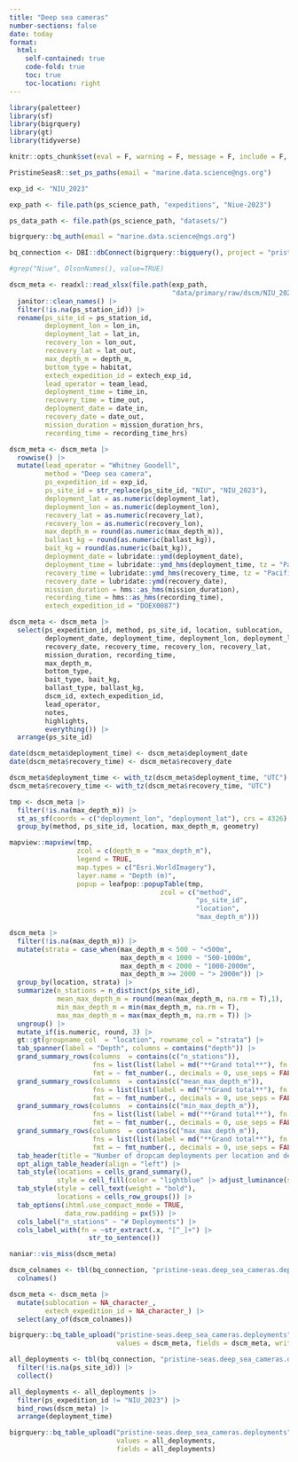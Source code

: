 ```yaml
---
title: "Deep sea cameras"
number-sections: false
date: today
format: 
  html:
    self-contained: true
    code-fold: true
    toc: true
    toc-location: right
---
```


```r
library(paletteer)
library(sf)
library(bigrquery)
library(gt)
library(tidyverse)

knitr::opts_chunk$set(eval = F, warning = F, message = F, include = F, echo = F)

PristineSeasR::set_ps_paths(email = "marine.data.science@ngs.org")

exp_id <- "NIU_2023"

exp_path <- file.path(ps_science_path, "expeditions", "Niue-2023")

ps_data_path <- file.path(ps_science_path, "datasets/")

bigrquery::bq_auth(email = "marine.data.science@ngs.org")

bq_connection <- DBI::dbConnect(bigrquery::bigquery(), project = "pristine-seas")

#grep("Niue", OlsonNames(), value=TRUE)
```

```r
dscm_meta <- readxl::read_xlsx(file.path(exp_path,
                                         "data/primary/raw/dscm/NIU_2023_dscm_fieldbook.xlsx")) |> 
  janitor::clean_names() |> 
  filter(!is.na(ps_station_id)) |> 
  rename(ps_site_id = ps_station_id,
         deployment_lon = lon_in,
         deployment_lat = lat_in,
         recovery_lon = lon_out,
         recovery_lat = lat_out,
         max_depth_m = depth_m,
         bottom_type = habitat, 
         extech_expedition_id = extech_exp_id,
         lead_operator = team_lead,
         deployment_time = time_in,
         recovery_time = time_out,
         deployment_date = date_in,
         recovery_date = date_out,
         mission_duration = mission_duration_hrs,
         recording_time = recording_time_hrs) 

dscm_meta <- dscm_meta |> 
  rowwise() |> 
  mutate(lead_operator = "Whitney Goodell",
         method = "Deep sea camera",
         ps_expedition_id = exp_id,
         ps_site_id = str_replace(ps_site_id, "NIU", "NIU_2023"),
         deployment_lat = as.numeric(deployment_lat),
         deployment_lon = as.numeric(deployment_lon),
         recovery_lat = as.numeric(recovery_lat),
         recovery_lon = as.numeric(recovery_lon),
         max_depth_m = round(as.numeric(max_depth_m)),
         ballast_kg = round(as.numeric(ballast_kg)),
         bait_kg = round(as.numeric(bait_kg)),
         deployment_date = lubridate::ymd(deployment_date),
         deployment_time = lubridate::ymd_hms(deployment_time, tz = "Pacific/Niue"),
         recovery_time = lubridate::ymd_hms(recovery_time, tz = "Pacific/Niue"),
         recovery_date = lubridate::ymd(recovery_date),
         mission_duration = hms::as_hms(mission_duration),
         recording_time = hms::as_hms(recording_time),
         extech_expedition_id = "DOEX0087")

dscm_meta <- dscm_meta |> 
  select(ps_expedition_id, method, ps_site_id, location, sublocation,
         deployment_date, deployment_time, deployment_lon, deployment_lat, 
         recovery_date, recovery_time, recovery_lon, recovery_lat,
         mission_duration, recording_time,
         max_depth_m,
         bottom_type,
         bait_type, bait_kg,
         ballast_type, ballast_kg,
         dscm_id, extech_expedition_id,
         lead_operator, 
         notes,
         highlights,
         everything()) |> 
  arrange(ps_site_id)

date(dscm_meta$deployment_time) <- dscm_meta$deployment_date
date(dscm_meta$recovery_time) <- dscm_meta$recovery_date

dscm_meta$deployment_time <- with_tz(dscm_meta$deployment_time, "UTC")
dscm_meta$recovery_time <- with_tz(dscm_meta$recovery_time, "UTC")
```

```r
tmp <- dscm_meta |> 
  filter(!is.na(max_depth_m)) |> 
  st_as_sf(coords = c("deployment_lon", "deployment_lat"), crs = 4326) |> 
  group_by(method, ps_site_id, location, max_depth_m, geometry) 

mapview::mapview(tmp,
                 zcol = c(depth_m = "max_depth_m"), 
                 legend = TRUE,
                 map.types = c("Esri.WorldImagery"),
                 layer.name = "Depth (m)",
                 popup = leafpop::popupTable(tmp,
                                      zcol = c("method",
                                               "ps_site_id",
                                               "location",
                                               "max_depth_m")))
```

```r
dscm_meta |> 
  filter(!is.na(max_depth_m)) |> 
  mutate(strata = case_when(max_depth_m < 500 ~ "<500m",
                            max_depth_m < 1000 ~ "500-1000m",
                            max_depth_m < 2000 ~ "1000-2000m",
                            max_depth_m >= 2000 ~ "> 2000m")) |> 
  group_by(location, strata) |> 
  summarize(n_stations = n_distinct(ps_site_id),
            mean_max_depth_m = round(mean(max_depth_m, na.rm = T),1),
            min_max_depth_m = min(max_depth_m, na.rm = T),
            max_max_depth_m = max(max_depth_m, na.rm = T)) |> 
  ungroup() |> 
  mutate_if(is.numeric, round, 3) |> 
  gt::gt(groupname_col  = "location", rowname_col = "strata") |> 
  tab_spanner(label = "Depth", columns = contains("depth")) |> 
  grand_summary_rows(columns  = contains(c("n_stations")),
                     fns = list(list(label = md("**Grand total**"), fn = "sum")),
                     fmt = ~ fmt_number(., decimals = 0, use_seps = FALSE)) |> 
  grand_summary_rows(columns  = contains(c("mean_max_depth_m")),
                     fns = list(list(label = md("**Grand total**"), fn = "mean")),
                     fmt = ~ fmt_number(., decimals = 0, use_seps = FALSE)) |> 
  grand_summary_rows(columns  = contains(c("min_max_depth_m")),
                     fns = list(list(label = md("**Grand total**"), fn = "min")),
                     fmt = ~ fmt_number(., decimals = 0, use_seps = FALSE)) |> 
  grand_summary_rows(columns  = contains(c("max_max_depth_m")),
                     fns = list(list(label = md("**Grand total**"), fn = "max")),
                     fmt = ~ fmt_number(., decimals = 0, use_seps = FALSE)) |> 
  tab_header(title = "Number of dropcam deployments per location and depth") |> 
  opt_align_table_header(align = "left") |> 
  tab_style(locations = cells_grand_summary(),
            style = cell_fill(color = "lightblue" |> adjust_luminance(steps = +2))) |> 
  tab_style(style = cell_text(weight = "bold"),
            locations = cells_row_groups()) |> 
  tab_options(ihtml.use_compact_mode = TRUE,
              data_row.padding = px(5)) |> 
  cols_label("n_stations" ~ "# Deployments") |> 
  cols_label_with(fn = ~str_extract(.x, "[^_]+") |> 
                    str_to_sentence()) 
```

```r
naniar::vis_miss(dscm_meta)
```

```r
dscm_colnames <- tbl(bq_connection, "pristine-seas.deep_sea_cameras.deployments") |> 
  colnames() 

dscm_meta <- dscm_meta |> 
  mutate(sublocation = NA_character_,
         extech_expedition_id = NA_character_) |> 
  select(any_of(dscm_colnames))

bigrquery::bq_table_upload("pristine-seas.deep_sea_cameras.deployments", 
                           values = dscm_meta, fields = dscm_meta, write_disposition = 'WRITE_APPEND')
```

```r
all_deployments <- tbl(bq_connection, "pristine-seas.deep_sea_cameras.deployments") |> 
  filter(!is.na(ps_site_id)) |> 
  collect()

all_deployments <- all_deployments |> 
  filter(ps_expedition_id != "NIU_2023") |> 
  bind_rows(dscm_meta) |> 
  arrange(deployment_time)

bigrquery::bq_table_upload("pristine-seas.deep_sea_cameras.deployments", 
                           values = all_deployments, 
                           fields = all_deployments)
```

